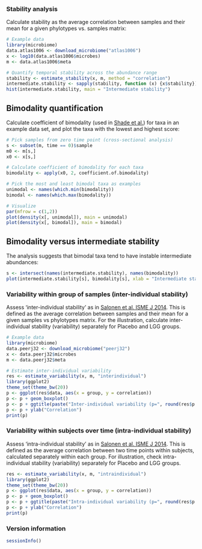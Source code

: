 
### Stability analysis 

Calculate stability as the average correlation between samples and their
mean for a given phylotypes vs. samples matrix:

```r
# Example data
library(microbiome)
data.atlas1006 <- download_microbiome("atlas1006")
x <- log10(data.atlas1006$microbes)
m <- data.atlas1006$meta

# Quantify temporal stability across the abundance range
stability <- estimate_stability(x, m, method = "correlation")
intermediate.stability <- sapply(stability, function (x) {x$stability})
hist(intermediate.stability, main = "Intermediate stability")
```


## Bimodality quantification

Calculate coefficient of bimodality (used in [Shade et
al.](http://mbio.asm.org/content/5/4/e01371-14)) for taxa in an
example data set, and plot the taxa with the lowest and highest score:

```r
# Pick samples from zero time point (cross-sectional analysis)
s <- subset(m, time == 0)$sample
m0 <- m[s,]
x0 <- x[s,]

# Calculate coefficient of bimodality for each taxa
bimodality <- apply(x0, 2, coefficient.of.bimodality)

# Pick the most and least bimodal taxa as examples
unimodal <- names(which.min(bimodality))
bimodal <- names(which.max(bimodality))

# Visualize
par(mfrow = c(1,2))
plot(density(x[, unimodal]), main = unimodal)
plot(density(x[, bimodal]), main = bimodal)
```

## Bimodality versus intermediate stability

The analysis suggests that bimodal taxa tend to have instable intermediate abundances:

```r
s <- intersect(names(intermediate.stability), names(bimodality))
plot(intermediate.stability[s], bimodality[s], xlab = "Intermediate stability", ylab = "Bimodality")
```


### Variability within group of samples (inter-individual stability)

Assess 'inter-individual stability' as in [Salonen et al. ISME J 2014](http://www.nature.com/ismej/journal/v8/n11/full/ismej201463a.html). This is defined as the average correlation between samples and their mean for a given samples vs phylotypes matrix. For the illustration, calculate inter-individual stability (variability) separately for Placebo and LGG groups.

```r
# Example data
library(microbiome)
data.peerj32 <- download_microbiome("peerj32")
x <- data.peerj32$microbes
m <- data.peerj32$meta

# Estimate inter-individual variability
res <- estimate_variability(x, m, "interindividual")
library(ggplot2)
theme_set(theme_bw(20))
p <- ggplot(res$data, aes(x = group, y = correlation))
p <- p + geom_boxplot()
p <- p + ggtitle(paste("Inter-individual variability (p=", round(res$p.value, 6), ")"))
p <- p + ylab("Correlation")
print(p)
```


### Variability within subjects over time (intra-individual stability)

Assess 'intra-individual stability' as in [Salonen et al. ISME J 2014](http://www.nature.com/ismej/journal/v8/n11/full/ismej201463a.html). This is defined as the average correlation between two time points within subjects, calculated separately within each group. For illustration, check intra-individual stability (variability) separately for Placebo and LGG groups.

```r
res <- estimate_variability(x, m, "intraindividual")
library(ggplot2)
theme_set(theme_bw(20))
p <- ggplot(res$data, aes(x = group, y = correlation))
p <- p + geom_boxplot()
p <- p + ggtitle(paste("Intra-individual variability (p=", round(res$p.value, 6), ")"))
p <- p + ylab("Correlation")
print(p)
```



### Version information

```r
sessionInfo()
```

